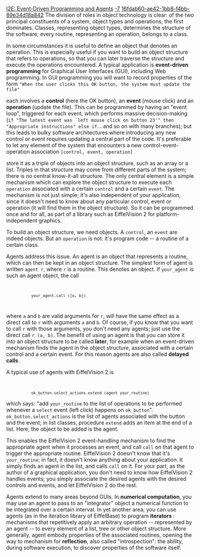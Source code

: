 [[Property:title|I2E: Event-Driven Programming and Agents]]
[[Property:weight|-7]]
[[Property:uuid|16fdab60-ae42-1bb8-f4bb-89e34d18a842]]
The division of roles in object technology is clear: of the two principal constituents of a system, object types and operations, the first dominates. Classes, representing object types, determines the structure of the software; every routine, representing an operation, belongs to a class. 

In some circumstances it is useful to define an object that denotes an operation. This is especially useful if you want to build an object structure that refers to operations, so that you can later traverse the structure and execute the operations encountered. A typical application is '''event-driven programming''' for Graphical User Interfaces (GUI), including Web programming. In GUI programming you will want to record properties of the form 
<code>
"When the user clicks this OK button, the system must update the file"
</code>

each involves a '''control''' (here the OK button), an '''event''' (mouse click) and an '''operation''' (update the file). This can be programmed by having an "event loop", triggered for each event, which performs massive decision-making (<code>if  "The latest event was `left mouse click on button 23'" then "Appropriate instructions" else if </code>... and so on with many branches); but this leads to bulky software architectures where introducing any new control or event requires updating a central part of the code. It's preferable to let any element of the system that encounters a new control-event-operation association 
<code>
[control, event, operation]
</code>

store it as a triple of objects into an object structure, such as an array or a list. Triples in that structure may come from different parts of the system; there is no central know-it-all structure. The only central element is a simple mechanism which can explore the object structure to execute each <code>operation</code> associated with a certain <code>control</code> and a certain <code>event</code>. The mechanism is not just simple; it's also independent of your application, since it doesn't need to know about any particular control, event or operation (it will find them in the object structure). So it can be programmed once and for all, as part of a library such as EiffelVision 2 for platform-independent graphics. 

To build an object structure, we need objects. A <code>control</code>, an <code>event</code> are indeed objects. But an <code>operation</code> is not: it's program code -- a routine of a certain class. 

Agents address this issue. An agent is an object that represents a routine, which can then be kept in an object structure. The simplest form of agent is written <code>agent r</code>, where <code>r</code> is a routine. This denotes an object. If <code>your_agent</code> is such an agent object, the call 
<code>
            your_agent.call ([a, b])
</code>

where <code>a</code> and <code>b</code> are valid arguments for <code>r</code>, will have the same effect as a direct call to <code>r</code> with arguments <code>a</code> and <code>b</code>. Of course, if you know that you want to call <code>r</code> with those arguments, you don't need any agents; just use the direct call <code>r (a, b)</code>. The benefit of using an agent is that you can store it into an object structure to be called '''later''', for example when an event-driven mechanism finds the agent in the object structure, associated with a certain control and a certain event. For this reason agents are also called '''delayed calls'''. 

{{info|The notation <code>[a, b]</code> denotes a sequence of elements, or '''tuple'''. The reason <code>call</code> needs a tuple as argument, whereas the direct call <code>r (a, b)</code> doesn't, is that <code>call</code> is a general routine (from the EiffelBase class <code>ROUTINE</code>, representing agents) applicable to any agent, whereas the direct call refers explicitly to <code>r</code> and hence requires arguments <code>a</code> and <code>b</code> of specific types. The agent mechanism, however, is statically typed like the rest of the language; when you call <code>call</code>, the type checking mechanism ensures that the tuple you pass as argument contains elements <code>a</code> and <code>b</code> of the appropriate types. }}


A typical use of agents with EiffelVision 2 is
<code>
            ok_button.select_actions.extend (agent your_routine)</code>

which says: "add <code>your_routine</code> to the list of operations to be performed whenever a <code>select</code> event (left click) happens on <code>ok_button</code>". <code>ok_button.select_actions</code> is the list of agents associated with the button and the event; in list classes, procedure <code>extend</code> adds an item at the end of a list. Here, the object to be added is the agent. 

This enables the EiffelVision 2 event-handling mechanism to find the appropriate agent when it processes an event, and call <code>call</code> on that agent to trigger the appropriate routine. EiffelVision 2 doesn't know that it's <code>your_routine</code>; in fact, it doesn't know anything about your application. It simply finds an agent in the list, and calls <code>call</code> on it. For your part, as the author of a graphical application, you don't need to know how EiffelVision 2 handles events; you simply associate the desired agents with the desired controls and events, and let EiffelVision 2 do the rest. 

Agents extend to many areas beyond GUIs. In '''numerical computation''', you may use an agent to pass to an "integrator" object a numerical function to be integrated over a certain interval. In yet another area, you can use agents (as in the iteration library of EiffelBase) to program '''iterators''' : mechanisms that repetitively apply an arbitrary operation -- represented by an agent -- to every element of a list, tree or other object structure. More generally, agent embody properties of the associated routines, opening the way to mechanism for '''reflection''', also called "introspection": the ability, during software execution, to discover properties of the software itself. 





